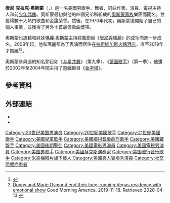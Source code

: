 {{noteTA
|G1=Musuc
|G2=Movie
|G3=Tv
|G4=Show
}}
{{Infobox entertainer
| type             = 男歌手
| name             = 唐尼·奧斯蒙
| foreignname      = {{lang|en|Donny Osmond}}
| image            = Osmond, Donny (2006) (cropped).jpg
| imagesize        = 
| caption          = 奧斯蒙於2006年
| background       = solo_singer
| birth_name       = 唐尼·克拉克·奧斯蒙<br>（{{lang|en|Donald Clark Osmond}}）
| alias            = 
| birth_date       = {{Birth date and age|1957|12|9}}
| birth_place      = 美國[[犹他州|犹他州]][[奥格登_(犹他州)|奥格登]]
| genre            = {{hlist|[[聲樂|聲樂]]|[[流行搖滾|流行搖滾]]|[[节奏布鲁斯|R&B]]|[[泡泡糖音樂|泡泡糖流行]]|[[白人靈魂樂|白人靈魂樂]]|[[喜劇音樂|喜劇]]|[[音樂劇|音樂劇]]}}
| instruments      = {{hlist|人聲|鋼琴}}
| occupation       = {{hlist|歌手|詞曲作家|演員|主持人|舞者}}
| years_active     = 1963年至今
| label            = {{hlist|[[环球音乐集团|环球]]|[[迪卡唱片|迪卡]]}}
| associated_acts  = {{hlist|[[瑪麗·奧斯蒙|瑪麗·奧斯蒙]]|[[奧斯蒙家族|奧斯蒙家族]]}}
| website          = {{URL|donny.com}}
}}
'''唐尼·克拉克·奧斯蒙'''（{{lang-en|Donald Clark Osmond}}，{{bd|1957年|12月9日}}）是一名美國男歌手、舞者、詞曲作家、演員、電視主持人和前[[偶像艺人|少年偶像]]。奧斯蒙最初與他的四個兄弟所組成的[[奧斯蒙家族|奧斯蒙家族]]樂團而聞名，並獲得數十大熱門歌曲和金證榮譽。然後，在1970年代初，奧斯蒙德開始了自己的個人事業，並獲得了另外十首最佳歌曲獎項。

奧斯蒙也憑藉和妹妹[[瑪麗·奧斯蒙|瑪麗·奧斯蒙]]主持綜藝節目《[[唐尼與瑪麗|唐尼與瑪麗]]》的成功而進一步成名。2008年起，他和瑪麗都為了表演而居住在[[拉斯維加斯|拉斯維加斯]][[火鶴酒店|火鶴酒店]]，直至2019年才搬離<ref>{{cite web |url=https://www.usatoday.com/story/entertainment/music/2019/11/18/marie-donny-osmond-fight-tears-during-last-las-vegas-show/4233723002/ |title=Marie and Donny Osmond fight back tears during last Las Vegas show |website=Usatoday.com |date=2019-11-18 |accessdate=2020-03-23 |archive-date=2020-11-24 |archive-url=https://web.archive.org/web/20201124150841/https://www.usatoday.com/story/entertainment/music/2019/11/18/marie-donny-osmond-fight-tears-during-last-las-vegas-show/4233723002/ |dead-url=no }}</ref><ref>[https://www.goodmorningamerica.com/culture/story/donny-marie-osmond-end-long-running-vegas-residency-67104017  Donny and Marie Osmond end their long-running Vegas residency with emotional show] {{Wayback|url=https://www.goodmorningamerica.com/culture/story/donny-marie-osmond-end-long-running-vegas-residency-67104017 |date=20201129200756 }} Good Morning America. 2019-11-18. Retrieved 2020-04-13.</ref>。

奧斯蒙參與過的知名節目如《[[与星共舞_(美国真人秀)|与星共舞]]》（第九季）、《[[蒙面歌手_(美國電視節目)|蒙面歌手]]》（第一季），他還於2002年至2004年間主持了遊戲節目《[[金字塔_(遊戲節目)|金字塔]]》。

== 參考資料 ==
{{Reflist|30em}}

== 外部連結 ==
*{{Official website|http://donny.com}}
*{{IMDb name|5287}}

{{Authority control}}

{{DEFAULTSORT:Osmond, Donny}}
[[Category:20世纪美国男演员|Category:20世纪美国男演员]]
[[Category:20世紀美國歌手|Category:20世紀美國歌手]]
[[Category:21世紀美國歌手|Category:21世紀美國歌手]]
[[Category:美國兒童歌手|Category:美國兒童歌手]]
[[Category:美國鄉村音樂創作歌手|Category:美國鄉村音樂創作歌手]]
[[Category:美國鍵盤手|Category:美國鍵盤手]]
[[Category:美國後期聖徒|Category:美國後期聖徒]]
[[Category:美國電影男演員|Category:美國電影男演員]]
[[Category:美國電視男演員|Category:美國電視男演員]]
[[Category:美国男歌手|Category:美国男歌手]]
[[Category:美國薩克斯演奏家|Category:美國薩克斯演奏家]]
[[Category:美国流行音乐歌手|Category:美国流行音乐歌手]]
[[Category:米高梅唱片旗下藝人|Category:米高梅唱片旗下藝人]]
[[Category:美國真人實境秀演員|Category:美國真人實境秀演員]]
[[Category:社交恐懼症患者|Category:社交恐懼症患者]]